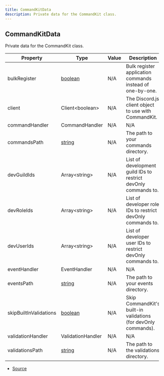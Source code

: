 ```yaml
---
title: CommandKitData
description: Private data for the CommandKit class.
---
```


## CommandKitData

Private data for the CommandKit class.

| Property               | Type                                                                                                | Value | Description                                                    |
| ---------------------- | --------------------------------------------------------------------------------------------------- | ----- | -------------------------------------------------------------- |
| bulkRegister           | [boolean](https://developer.mozilla.org/en-US/docs/Web/JavaScript/Reference/Global_Objects/Boolean) | N/A   | Bulk register application commands instead of one-by-one.      |
| client                 | Client\<boolean>                                                                                    | N/A   | The Discord.js client object to use with CommandKit.           |
| commandHandler         | CommandHandler                                                                                      | N/A   | N/A                                                            |
| commandsPath           | [string](https://developer.mozilla.org/en-US/docs/Web/JavaScript/Reference/Global_Objects/String)   | N/A   | The path to your commands directory.                           |
| devGuildIds            | Array\<string>                                                                                      | N/A   | List of development guild IDs to restrict devOnly commands to. |
| devRoleIds             | Array\<string>                                                                                      | N/A   | List of developer role IDs to restrict devOnly commands to.    |
| devUserIds             | Array\<string>                                                                                      | N/A   | List of developer user IDs to restrict devOnly commands to.    |
| eventHandler           | EventHandler                                                                                        | N/A   | N/A                                                            |
| eventsPath             | [string](https://developer.mozilla.org/en-US/docs/Web/JavaScript/Reference/Global_Objects/String)   | N/A   | The path to your events directory.                             |
| skipBuiltInValidations | [boolean](https://developer.mozilla.org/en-US/docs/Web/JavaScript/Reference/Global_Objects/Boolean) | N/A   | Skip CommandKit's built-in validations (for devOnly commands). |
| validationHandler      | ValidationHandler                                                                                   | N/A   | N/A                                                            |
| validationsPath        | [string](https://developer.mozilla.org/en-US/docs/Web/JavaScript/Reference/Global_Objects/String)   | N/A   | The path to the validations directory.                         |

- [Source](https://github.com/underctrl-io/commandkit/blob/6ce87cba44f953b46a72430cb1272818640529f4/packages/commandkit/src/types.ts#L62)
